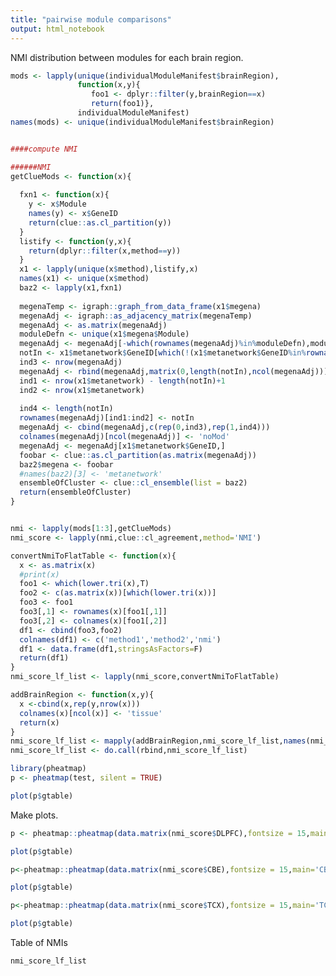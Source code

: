 ```yaml
---
title: "pairwise module comparisons"
output: html_notebook
---
```



NMI distribution between modules for each brain region.

```r
mods <- lapply(unique(individualModuleManifest$brainRegion),
               function(x,y){
                  foo1 <- dplyr::filter(y,brainRegion==x)
                  return(foo1)},
               individualModuleManifest)
names(mods) <- unique(individualModuleManifest$brainRegion)


####compute NMI

######NMI
getClueMods <- function(x){
  
  fxn1 <- function(x){
    y <- x$Module
    names(y) <- x$GeneID
    return(clue::as.cl_partition(y))
  }
  listify <- function(y,x){
    return(dplyr::filter(x,method==y))
  }
  x1 <- lapply(unique(x$method),listify,x)
  names(x1) <- unique(x$method)
  baz2 <- lapply(x1,fxn1)
  
  megenaTemp <- igraph::graph_from_data_frame(x1$megena)
  megenaAdj <- igraph::as_adjacency_matrix(megenaTemp)
  megenaAdj <- as.matrix(megenaAdj)
  moduleDefn <- unique(x1$megena$Module)
  megenaAdj <- megenaAdj[-which(rownames(megenaAdj)%in%moduleDefn),moduleDefn]
  notIn <- x1$metanetwork$GeneID[which(!(x1$metanetwork$GeneID%in%rownames(megenaAdj)))]
  ind3 <- nrow(megenaAdj)
  megenaAdj <- rbind(megenaAdj,matrix(0,length(notIn),ncol(megenaAdj)))
  ind1 <- nrow(x1$metanetwork) - length(notIn)+1
  ind2 <- nrow(x1$metanetwork)
  
  ind4 <- length(notIn)
  rownames(megenaAdj)[ind1:ind2] <- notIn
  megenaAdj <- cbind(megenaAdj,c(rep(0,ind3),rep(1,ind4)))
  colnames(megenaAdj)[ncol(megenaAdj)] <- 'noMod'
  megenaAdj <- megenaAdj[x1$metanetwork$GeneID,]
  foobar <- clue::as.cl_partition(as.matrix(megenaAdj))
  baz2$megena <- foobar
  #names(baz2)[3] <- 'metanetwork'
  ensembleOfCluster <- clue::cl_ensemble(list = baz2)
  return(ensembleOfCluster)
}


nmi <- lapply(mods[1:3],getClueMods)
nmi_score <- lapply(nmi,clue::cl_agreement,method='NMI')

convertNmiToFlatTable <- function(x){
  x <- as.matrix(x)
  #print(x)
  foo1 <- which(lower.tri(x),T)
  foo2 <- c(as.matrix(x))[which(lower.tri(x))]
  foo3 <- foo1
  foo3[,1] <- rownames(x)[foo1[,1]]
  foo3[,2] <- colnames(x)[foo1[,2]]
  df1 <- cbind(foo3,foo2)
  colnames(df1) <- c('method1','method2','nmi')
  df1 <- data.frame(df1,stringsAsFactors=F)
  return(df1)
}
nmi_score_lf_list <- lapply(nmi_score,convertNmiToFlatTable)

addBrainRegion <- function(x,y){
  x <-cbind(x,rep(y,nrow(x)))
  colnames(x)[ncol(x)] <- 'tissue'
  return(x)
}
nmi_score_lf_list <- mapply(addBrainRegion,nmi_score_lf_list,names(nmi_score_lf_list),SIMPLIFY=F)
nmi_score_lf_list <- do.call(rbind,nmi_score_lf_list)
```

```r
library(pheatmap)
p <- pheatmap(test, silent = TRUE)
```

```r
plot(p$gtable)
```


Make plots.
```r
p <- pheatmap::pheatmap(data.matrix(nmi_score$DLPFC),fontsize = 15,main='DLPFC',silent=T)
```
```r
plot(p$gtable)
```
```r
p<-pheatmap::pheatmap(data.matrix(nmi_score$CBE),fontsize = 15,main='CBE',silent=T)
```
```r
plot(p$gtable)
```
```r
p<-pheatmap::pheatmap(data.matrix(nmi_score$TCX),fontsize = 15,main='TCX',silent=T)
```
```r
plot(p$gtable)
```
Table of NMIs
```r
nmi_score_lf_list
```

